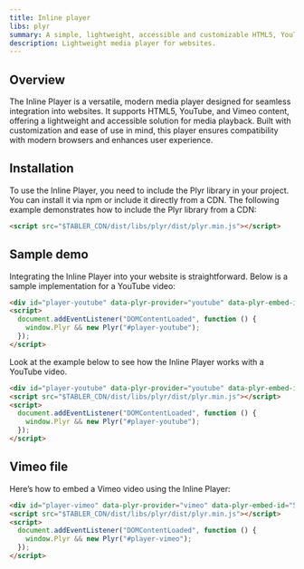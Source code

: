 ```yaml
---
title: Inline player
libs: plyr
summary: A simple, lightweight, accessible and customizable HTML5, YouTube and Vimeo media player that supports modern browsers.
description: Lightweight media player for websites.
---
```



## Overview

The Inline Player is a versatile, modern media player designed for seamless integration into websites. It supports HTML5, YouTube, and Vimeo content, offering a lightweight and accessible solution for media playback. Built with customization and ease of use in mind, this player ensures compatibility with modern browsers and enhances user experience.

## Installation

To use the Inline Player, you need to include the Plyr library in your project. You can install it via npm or include it directly from a CDN. The following example demonstrates how to include the Plyr library from a CDN:

```html
<script src="$TABLER_CDN/dist/libs/plyr/dist/plyr.min.js"></script>
```

## Sample demo

Integrating the Inline Player into your website is straightforward. Below is a sample implementation for a YouTube video:

```html
<div id="player-youtube" data-plyr-provider="youtube" data-plyr-embed-id="dQw4w9WgXcQ"></div>
<script>
  document.addEventListener("DOMContentLoaded", function () {
    window.Plyr && new Plyr("#player-youtube");
  });
</script>
```

Look at the example below to see how the Inline Player works with a YouTube video.

```html example vendors height="500px" libs="plyr"
<div id="player-youtube" data-plyr-provider="youtube" data-plyr-embed-id="dQw4w9WgXcQ"></div>
<script src="$TABLER_CDN/dist/libs/plyr/dist/plyr.min.js"></script>
<script>
  document.addEventListener("DOMContentLoaded", function () {
    window.Plyr && new Plyr("#player-youtube");
  });
</script>
```

## Vimeo file

Here’s how to embed a Vimeo video using the Inline Player:

```html example vendors height="500px" libs="plyr"
<div id="player-vimeo" data-plyr-provider="vimeo" data-plyr-embed-id="515937365"></div>
<script src="$TABLER_CDN/dist/libs/plyr/dist/plyr.min.js"></script>
<script>
  document.addEventListener("DOMContentLoaded", function () {
    window.Plyr && new Plyr("#player-vimeo");
  });
</script>
```
